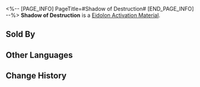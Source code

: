 <%-- [PAGE_INFO]
PageTitle=#Shadow of Destruction#
[END_PAGE_INFO] --%>
{{Item Infobox
|id          = 18001
|image       = Item Shadow of Destruction.png
|type        = Eidolon Activation Material
|invCategory = 
|rarity      = 5
|effect      = 
|description = Material for raising Trailblazer: Destruction's Eidolon Level.
|source1     = [[Trailblaze Mission Rewards]]
|source2     = [[Level Rewards]]
|source3     = [[Internal Purchase Officer]]
|source4     = [[Underground Shop]]
}}
{{Description|Eidolon Projection generated when you tread on the Path of Destruction. One of the countless existing possibilities.}}
'''Shadow of Destruction''' is a [[Eidolon Activation Material]].

==Sold By==
{{Shop Availability}}

==Other Languages==
{{Other Languages
|en   = Shadow of Destruction
|zhs  = 「毁灭」之影
|zht  = 「毀滅」之影
|ja   = 「壊滅」の影
|ko   = 「파멸」의 그림자
|es   = Sombra de la Destrucción
|fr   = Ombre de la Destruction
|ru   = Тень Разрушения
|th   = Shadow of Destruction
|vi   = Hình Ảnh "Hủy Diệt"
|de   = Schatten der Zerstörung
|id   = Shadow of Destruction
|pt   = Sombra de Destruição
}}

==Change History==
{{Change History|1.0}}